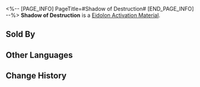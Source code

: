 <%-- [PAGE_INFO]
PageTitle=#Shadow of Destruction#
[END_PAGE_INFO] --%>
{{Item Infobox
|id          = 18001
|image       = Item Shadow of Destruction.png
|type        = Eidolon Activation Material
|invCategory = 
|rarity      = 5
|effect      = 
|description = Material for raising Trailblazer: Destruction's Eidolon Level.
|source1     = [[Trailblaze Mission Rewards]]
|source2     = [[Level Rewards]]
|source3     = [[Internal Purchase Officer]]
|source4     = [[Underground Shop]]
}}
{{Description|Eidolon Projection generated when you tread on the Path of Destruction. One of the countless existing possibilities.}}
'''Shadow of Destruction''' is a [[Eidolon Activation Material]].

==Sold By==
{{Shop Availability}}

==Other Languages==
{{Other Languages
|en   = Shadow of Destruction
|zhs  = 「毁灭」之影
|zht  = 「毀滅」之影
|ja   = 「壊滅」の影
|ko   = 「파멸」의 그림자
|es   = Sombra de la Destrucción
|fr   = Ombre de la Destruction
|ru   = Тень Разрушения
|th   = Shadow of Destruction
|vi   = Hình Ảnh "Hủy Diệt"
|de   = Schatten der Zerstörung
|id   = Shadow of Destruction
|pt   = Sombra de Destruição
}}

==Change History==
{{Change History|1.0}}